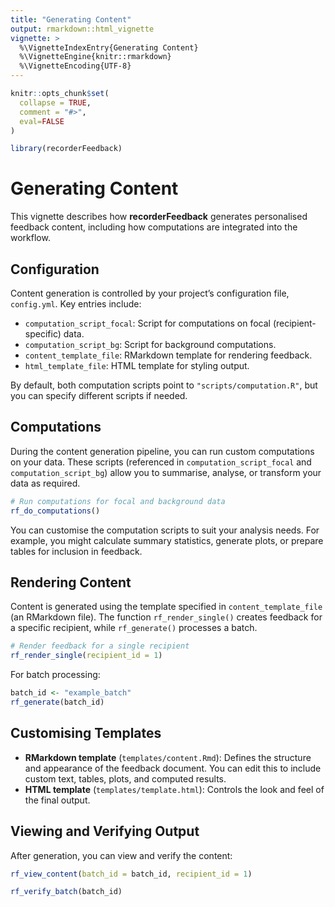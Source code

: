 ```yaml
---
title: "Generating Content"
output: rmarkdown::html_vignette
vignette: >
  %\VignetteIndexEntry{Generating Content}
  %\VignetteEngine{knitr::rmarkdown}
  %\VignetteEncoding{UTF-8}
---
```


```r
knitr::opts_chunk$set(
  collapse = TRUE,
  comment = "#>",
  eval=FALSE
)
```

```r
library(recorderFeedback)
```

# Generating Content

This vignette describes how **recorderFeedback** generates personalised feedback content, including how computations are integrated into the workflow.

## Configuration

Content generation is controlled by your project's configuration file, `config.yml`. Key entries include:

- `computation_script_focal`: Script for computations on focal (recipient-specific) data.
- `computation_script_bg`: Script for background computations.
- `content_template_file`: RMarkdown template for rendering feedback.
- `html_template_file`: HTML template for styling output.

By default, both computation scripts point to `"scripts/computation.R"`, but you can specify different scripts if needed.

## Computations

During the content generation pipeline, you can run custom computations on your data. These scripts (referenced in `computation_script_focal` and `computation_script_bg`) allow you to summarise, analyse, or transform your data as required.

```r
# Run computations for focal and background data
rf_do_computations()
```

You can customise the computation scripts to suit your analysis needs. For example, you might calculate summary statistics, generate plots, or prepare tables for inclusion in feedback.

## Rendering Content

Content is generated using the template specified in `content_template_file` (an RMarkdown file). The function `rf_render_single()` creates feedback for a specific recipient, while `rf_generate()` processes a batch.

```r
# Render feedback for a single recipient
rf_render_single(recipient_id = 1)
```

For batch processing:

```r
batch_id <- "example_batch"
rf_generate(batch_id)
```

## Customising Templates

- **RMarkdown template** (`templates/content.Rmd`): Defines the structure and appearance of the feedback document. You can edit this to include custom text, tables, plots, and computed results.
- **HTML template** (`templates/template.html`): Controls the look and feel of the final output.

## Viewing and Verifying Output

After generation, you can view and verify the content:

```r
rf_view_content(batch_id = batch_id, recipient_id = 1)
```

```r
rf_verify_batch(batch_id)
```
